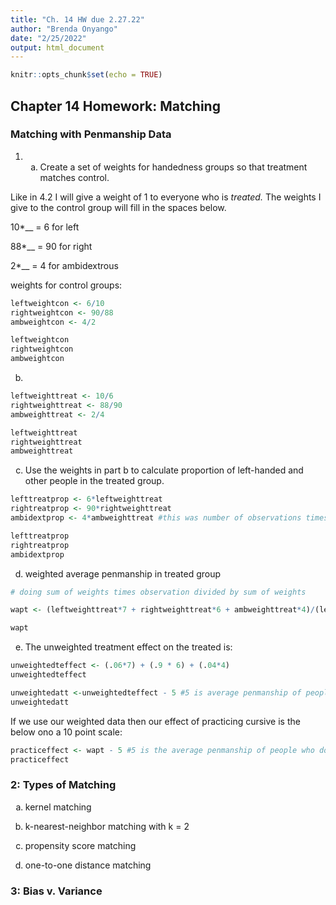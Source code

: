```yaml
---
title: "Ch. 14 HW due 2.27.22"
author: "Brenda Onyango"
date: "2/25/2022"
output: html_document
---
```


```r
knitr::opts_chunk$set(echo = TRUE)
```

## Chapter 14 Homework: Matching

### Matching with Penmanship Data

1) a. Create a set of weights for handedness groups so that treatment matches control.

Like in 4.2 I will give a weight of 1 to everyone who is *treated.* The weights I give to the control group will fill in the spaces below. 

10*__ = 6 for left 

88*__ = 90 for right

2*__ = 4 for ambidextrous 

weights for control groups:

```r
leftweightcon <- 6/10
rightweightcon <- 90/88
ambweightcon <- 4/2

leftweightcon
rightweightcon
ambweightcon
```

b. 
```r
leftweighttreat <- 10/6
rightweighttreat <- 88/90
ambweighttreat <- 2/4

leftweighttreat 
rightweighttreat 
ambweighttreat

```

c. Use the weights in part b to calculate proportion of left-handed and other people in the treated group.

```r
lefttreatprop <- 6*leftweighttreat
rightreatprop <- 90*rightweighttreat
ambidextprop <- 4*ambweighttreat #this was number of observations times weight to find proportion

lefttreatprop 
rightreatprop 
ambidextprop 
```

d. weighted average penmanship in treated group 
```r
# doing sum of weights times observation divided by sum of weights 

wapt <- (leftweighttreat*7 + rightweighttreat*6 + ambweighttreat*4)/(leftweighttreat + rightweighttreat + ambweighttreat)

wapt
```

e. The unweighted treatment effect on the treated is:

```r
unweightedteffect <- (.06*7) + (.9 * 6) + (.04*4)
unweightedteffect
```

```r
unweightedatt <-unweightedteffect - 5 #5 is average penmanship of people who don't practice 
unweightedatt
```

If we use our weighted data then our effect of practicing cursive is the below ono a 10 point scale:

```r
practiceffect <- wapt - 5 #5 is the average penmanship of people who don't practice 
practiceffect
```

### 2: Types of Matching 

a. kernel matching 

b. k-nearest-neighbor matching with k = 2 

c. propensity score matching 

d. one-to-one distance matching

### 3: Bias v. Variance 


